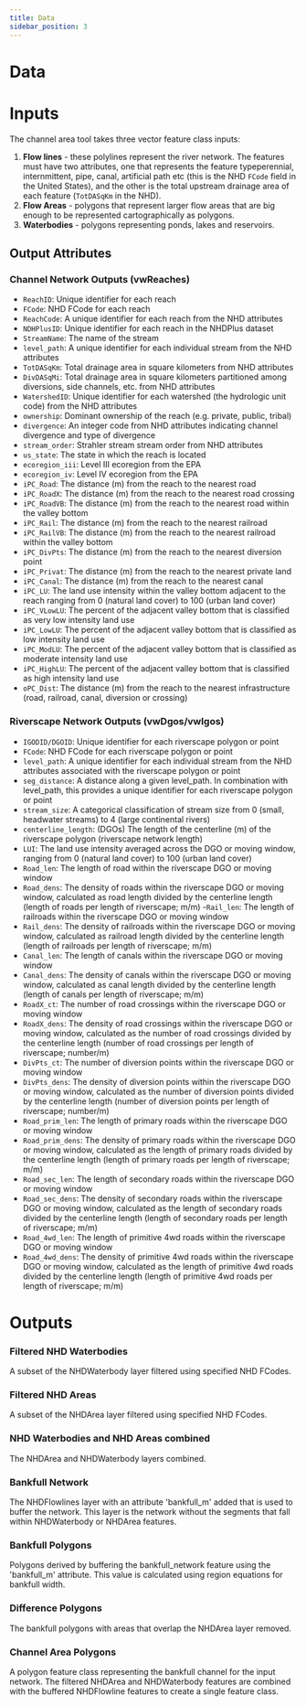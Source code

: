 ```yaml
---
title: Data
sidebar_position: 3
---
```


# Data

# Inputs

The channel area tool takes three vector feature class inputs:

1. **Flow lines** - these polylines represent the river network. The features must have two attributes, one that represents the feature typeperennial, internmittent, pipe, canal, artificial path etc (this is the NHD `FCode` field in the United States), and the other is the total upstream drainage area of each feature (`TotDASqKm` in the NHD).
1. **Flow Areas** - polygons that represent larger flow areas that are big enough to be represented cartographically as polygons.
1. **Waterbodies** - polygons representing ponds, lakes and reservoirs.


## Output Attributes

### Channel Network Outputs (vwReaches)

- `ReachID`: Unique identifier for each reach
- `FCode`: NHD FCode for each reach
- `ReachCode`: A unique identifier for each reach from the NHD attributes 
- `NDHPlusID`: Unique identifier for each reach in the NHDPlus dataset
- `StreamName`: The name of the stream
- `level_path`: A unique identifier for each individual stream from the NHD attributes
- `TotDASqKm`: Total drainage area in square kilometers from NHD attributes
- `DivDASqMi`: Total drainage area in square kilometers partitioned among diversions, side channels, etc. from NHD attributes
- `WatershedID`: Unique identifier for each watershed (the hydrologic unit code) from the NHD attributes
- `ownership`: Dominant ownership of the reach (e.g. private, public, tribal)
- `divergence`: An integer code from NHD attributes indicating channel divergence and type of divergence
- `stream_order`: Strahler stream stream order from NHD attributes
- `us_state`: The state in which the reach is located
- `ecoregion_iii`: Level III ecoregion from the EPA
- `ecoregion_iv`: Level IV ecoregion from the EPA
- `iPC_Road`: The distance (m) from the reach to the nearest road
- `iPC_RoadX`: The distance (m) from the reach to the nearest road crossing
- `iPC_RoadVB`: The distance (m) from the reach to the nearest road within the valley bottom
- `iPC_Rail`: The distance (m) from the reach to the nearest railroad
- `iPC_RailVB`: The distance (m) from the reach to the nearest railroad within the valley bottom
- `iPC_DivPts`: The distance (m) from the reach to the nearest diversion point
- `iPC_Privat`: The distance (m) from the reach to the nearest private land
- `iPC_Canal`: The distance (m) from the reach to the nearest canal
- `iPC_LU`: The land use intensity within the valley bottom adjacent to the reach ranging from 0 (natural land cover) to 100 (urban land cover)
- `iPC_VLowLU`: The percent of the adjacent valley bottom that is classified as very low intensity land use
- `iPC_LowLU`: The percent of the adjacent valley bottom that is classified as low intensity land use
- `iPC_ModLU`: The percent of the adjacent valley bottom that is classified as moderate intensity land use
- `iPC_HighLU`: The percent of the adjacent valley bottom that is classified as high intensity land use
- `oPC_Dist`: The distance (m) from the reach to the nearest infrastructure (road, railroad, canal, diversion or crossing)

### Riverscape Network Outputs (vwDgos/vwIgos)

- `IGODID/DGOID`: Unique identifier for each riverscape polygon or point
- `FCode`: NHD FCode for each riverscape polygon or point
- `level_path`:  A unique identifier for each individual stream from the NHD attributes associated with the riverscape polygon or point
- `seg_distance`: A distance along a given level_path. In combination with level_path, this provides a unique identifier for each riverscape polygon or point
- `stream_size`: A categorical classification of stream size from 0 (small, headwater streams) to 4 (large continental rivers)
- `centerline_length`: (DGOs) The length of the centerline (m) of the riverscape polygon (riverscape network length)
- `LUI`: The land use intensity averaged across the DGO or moving window, ranging from 0 (natural land cover) to 100 (urban land cover)
- `Road_len`: The length of road within the riverscape DGO or moving window
- `Road_dens`: The density of roads within the riverscape DGO or moving window, calculated as road length divided by the centerline length (length of roads per length of riverscape; m/m)
-`Rail_len`: The length of railroads within the riverscape DGO or moving window
- `Rail_dens`: The density of railroads within the riverscape DGO or moving window, calculated as railroad length divided by the centerline length (length of railroads per length of riverscape; m/m)
- `Canal_len`: The length of canals within the riverscape DGO or moving window
- `Canal_dens`: The density of canals within the riverscape DGO or moving window, calculated as canal length divided by the centerline length (length of canals per length of riverscape; m/m)
- `RoadX_ct`: The number of road crossings within the riverscape DGO or moving window
- `RoadX_dens`: The density of road crossings within the riverscape DGO or moving window, calculated as the number of road crossings divided by the centerline length (number of road crossings per length of riverscape; number/m)
- `DivPts_ct`: The number of diversion points within the riverscape DGO or moving window
- `DivPts_dens`: The density of diversion points within the riverscape DGO or moving window, calculated as the number of diversion points divided by the centerline length (number of diversion points per length of riverscape; number/m)
- `Road_prim_len`: The length of primary roads within the riverscape DGO or moving window
- `Road_prim_dens`: The density of primary roads within the riverscape DGO or moving window, calculated as the length of primary roads divided by the centerline length (length of primary roads per length of riverscape; m/m)
- `Road_sec_len`: The length of secondary roads within the riverscape DGO or moving window
- `Road_sec_dens`: The density of secondary roads within the riverscape DGO or moving window, calculated as the length of secondary roads divided by the centerline length (length of secondary roads per length of riverscape; m/m)
- `Road_4wd_len`: The length of primitive 4wd roads within the riverscape DGO or moving window
- `Road_4wd_dens`: The density of primitive 4wd roads within the riverscape DGO or moving window, calculated as the length of primitive 4wd roads divided by the centerline length (length of primitive 4wd roads per length of riverscape; m/m)

# Outputs

<h3><a name="FILTERED_WATERBODY">Filtered NHD Waterbodies</a></h3>

A subset of the NHDWaterbody layer filtered using specified NHD FCodes.

<h3><a name="FILTERED_FLOWAREAS">Filtered NHD Areas</a></h3>

A subset of the NHDArea layer filtered using specified NHD FCodes.

<h3><a name="COMBINED_FA_WB">NHD Waterbodies and NHD Areas combined</a></h3>

The NHDArea and NHDWaterbody layers combined.

<h3><a name="BANKFULL_NETWORK">Bankfull Network</a></h3>

The NHDFlowlines layer with an attribute 'bankfull_m' added that is used to buffer the network. This layer is the network without the segments that fall within NHDWaterbody or NHDArea features.

<h3><a name="BANKFULL_POLYGONS">Bankfull Polygons</a></h3>

Polygons derived by buffering the bankfull_network feature using the 'bankfull_m' attribute. This value is calculated using region equations for bankfull width.

<h3><a name="DIFFERENCE_POLYGONS">Difference Polygons</a></h3>

The bankfull polygons with areas that overlap the NHDArea layer removed.

<h3><a name="CHANNEL_AREA">Channel Area Polygons</a></h3>

A polygon feature class representing the bankfull channel for the input network. The filtered NHDArea and NHDWaterbody features are combined with the buffered NHDFlowline features to create a single feature class.